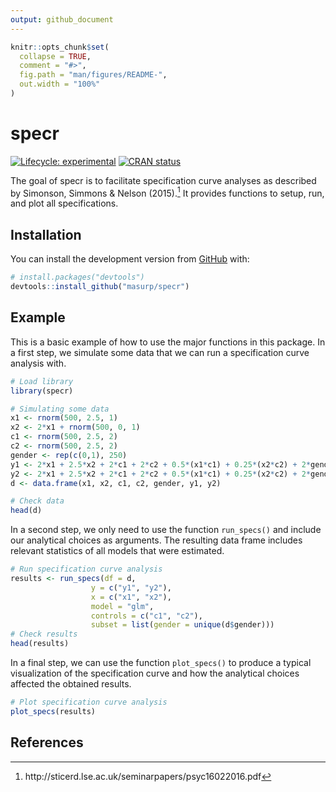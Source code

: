 ```yaml
---
output: github_document
---
```


<!-- README.md is generated from README.Rmd. Please edit that file -->

```r
knitr::opts_chunk$set(
  collapse = TRUE,
  comment = "#>",
  fig.path = "man/figures/README-",
  out.width = "100%"
)
```

# specr

<!-- badges: start -->
[![Lifecycle: experimental](https://img.shields.io/badge/lifecycle-experimental-orange.svg)](https://www.tidyverse.org/lifecycle/#experimental)
[![CRAN status](https://www.r-pkg.org/badges/version/specr)](https://CRAN.R-project.org/package=specr)
<!-- badges: end -->

The goal of specr is to facilitate specification curve analyses as described by Simonson, Simmons & Nelson (2015).[^1] It provides functions to setup, run, and plot all specifications.

## Installation

You can install the development version from [GitHub](https://github.com/) with:

``` r
# install.packages("devtools")
devtools::install_github("masurp/specr")
```
## Example

This is a basic example of how to use the major functions in this package. In a first step, we simulate some data that we can run a specification curve analysis with. 

```r
# Load library
library(specr)

# Simulating some data
x1 <- rnorm(500, 2.5, 1)
x2 <- 2*x1 + rnorm(500, 0, 1)
c1 <- rnorm(500, 2.5, 2)
c2 <- rnorm(500, 2.5, 2)
gender <- rep(c(0,1), 250)
y1 <- 2*x1 + 2.5*x2 + 2*c1 + 2*c2 + 0.5*(x1*c1) + 0.25*(x2*c2) + 2*gender + rnorm(500, 0, 1)
y2 <- 2*x1 + 2.5*x2 + 2*c1 + 2*c2 + 0.5*(x1*c1) + 0.25*(x2*c2) + 2*gender + rnorm(500, 0, 1)
d <- data.frame(x1, x2, c1, c2, gender, y1, y2)

# Check data
head(d)
```

In a second step, we only need to use the function `run_specs()` and include our analytical choices as arguments. 
The resulting data frame includes relevant statistics of all models that were estimated.

```r
# Run specification curve analysis
results <- run_specs(df = d, 
                  y = c("y1", "y2"), 
                  x = c("x1", "x2"), 
                  model = "glm", 
                  controls = c("c1", "c2"), 
                  subset = list(gender = unique(d$gender)))
# Check results
head(results)
```

In a final step, we can use the function `plot_specs()` to produce a typical visualization of the specification curve and how the analytical choices affected the obtained results. 


```r

# Plot specification curve analysis
plot_specs(results)
```


## References

[^1]: http://sticerd.lse.ac.uk/seminarpapers/psyc16022016.pdf
